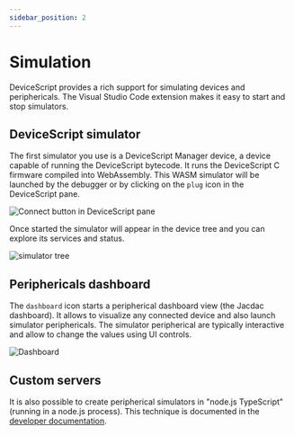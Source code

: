 ```yaml
---
sidebar_position: 2
---
```


# Simulation

DeviceScript provides a rich support for simulating devices and periphericals.
The Visual Studio Code extension makes it easy to start and stop simulators.

## DeviceScript simulator

The first simulator you use is a DeviceScript Manager device, a device capable of running the DeviceScript bytecode.
It runs the DeviceScript C firmware compiled into WebAssembly.
This WASM simulator will be launched by the debugger or by clicking on the `plug` icon in the DeviceScript pane.

![Connect button in DeviceScript pane](./connect-button.png)

Once started the simulator will appear in the device tree and you can explore its services and status.

![simulator tree](./simulator-tree.png)

## Periphericals dashboard

The `dashboard` icon starts a peripherical dashboard view (the Jacdac dashboard).
It allows to visualize any connected device and also launch simulator periphericals.
The simulator peripherical are typically interactive and allow to change the values using UI controls.

![Dashboard](./start-simulator-dashboard.png)

## Custom servers

It is also possible to create peripherical simulators in "node.js TypeScript" (running in a node.js process).
This technique is documented in the [developer documentation](/developer/simulation).